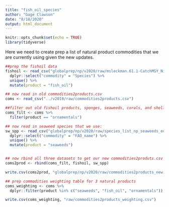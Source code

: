 ```yaml
---
title: "fish_oil_species"
author: "Gage Clawson"
date: "8/18/2020"
output: html_document
---
```


```r
knitr::opts_chunk$set(echo = TRUE)
library(tidyverse)
```

Here we need to create prep a list of natural product commodities that we are currently using given the new updates. 

```r
##prep the fishoil data
fishoil <- read_csv("globalprep/np/v2020/raw/msleckman.61.1-CatchMSY_Nis_FAOAreas.csv.csv") %>%
  dplyr::select("commodity" = "Species") %>%
  unique() %>%
  mutate(product = "fish_oil")

## now read in old commodities2products.csv 
coms <- read_csv("../v2019/raw/commodities2products.csv")

##filter out old fishoil products, sponges, seaweeds, corals, and shells
coms_filt <- coms %>%
  filter(product == "ornamentals")

## now read in seaweed species that we use: 
sw_spp <- read_csv("globalprep/np/v2020/raw/species_list_np_seaweeds_edited.csv") %>%
  dplyr::select("commodity" = "FAO_name") %>%
  unique() %>%
  mutate(product = "seaweeds")


## now rbind all three datasets to get our new commodities2produts.csv
coms2prod <- rbind(coms_filt, fishoil, sw_spp)

write.csv(coms2prod, "globalprep/np/v2020/raw/commodities2products_new.csv", row.names = FALSE)
```

```r
## prep commodities weighting table for 3 natural products
coms_weighting <- coms %>%
  dplyr::filter(product %in% c("seaweeds", "fish_oil", "ornamentals"))

write.csv(coms_weighting, "raw/commodities2products_weighting.csv")
```


